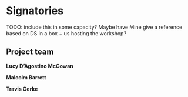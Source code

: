 # Signatories

TODO: include this in some capacity? Maybe have Mine give a reference based on DS in a box + us hosting the workshop?

## Project team

**Lucy D'Agostino McGowan** 

**Malcolm Barrett** 

**Travis Gerke**

